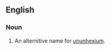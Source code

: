 ==English==

===Noun===
{{en-noun|sg=[[eka]]-[[polonium]]|-}}

# {{element}} An alternitive name for [[ununhexium]].